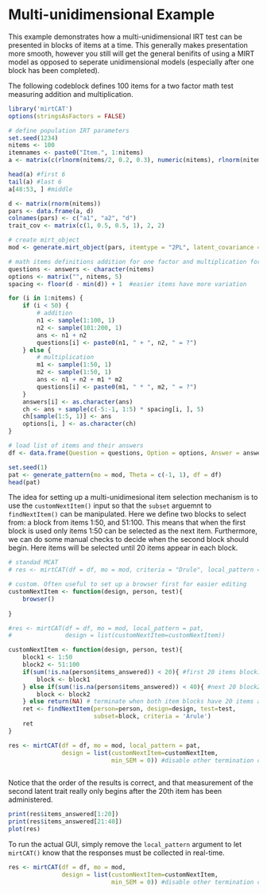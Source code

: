 Multi-unidimensional Example
======================================

This example demonstrates how a multi-unidimensional IRT test can be presented in blocks of items
at a time. This generally makes presentation more smooth, however you still will get the general 
benifits of using a MIRT model as opposed to seperate unidimensional models (especially after 
one block has been completed). 

The following codeblock defines 100 items for a two factor math test measuring 
addition and multiplication.

```r
library('mirtCAT')
options(stringsAsFactors = FALSE)

# define population IRT parameters
set.seed(1234)
nitems <- 100
itemnames <- paste0("Item.", 1:nitems)
a <- matrix(c(rlnorm(nitems/2, 0.2, 0.3), numeric(nitems), rlnorm(nitems/2, 0.2, 0.3)), nitems)

head(a) #first 6
tail(a) #last 6 
a[48:53, ] #middle

d <- matrix(rnorm(nitems))
pars <- data.frame(a, d)
colnames(pars) <- c("a1", "a2", "d")
trait_cov <- matrix(c(1, 0.5, 0.5, 1), 2, 2)

# create mirt_object
mod <- generate.mirt_object(pars, itemtype = "2PL", latent_covariance = trait_cov)

# math items definitions addition for one factor and multiplication for the other
questions <- answers <- character(nitems)
options <- matrix("", nitems, 5)
spacing <- floor(d - min(d)) + 1  #easier items have more variation

for (i in 1:nitems) {
    if (i < 50) {
        # addition
        n1 <- sample(1:100, 1)
        n2 <- sample(101:200, 1)
        ans <- n1 + n2
        questions[i] <- paste0(n1, " + ", n2, " = ?")
    } else {
        # multiplication
        m1 <- sample(1:50, 1)
        m2 <- sample(1:50, 1)
        ans <- n1 + n2 + m1 * m2
        questions[i] <- paste0(m1, " * ", m2, " = ?")
    }
    answers[i] <- as.character(ans)
    ch <- ans + sample(c(-5:-1, 1:5) * spacing[i, ], 5)
    ch[sample(1:5, 1)] <- ans
    options[i, ] <- as.character(ch)
}

# load list of items and their answers
df <- data.frame(Question = questions, Option = options, Answer = answers, Type = "radio")

set.seed(1)
pat <- generate_pattern(mo = mod, Theta = c(-1, 1), df = df)
head(pat)
```

The idea for setting up a multi-unidimesional item selection mechanism is to use the `customNextItem()`
input so that the `subset` arguemnt to `findNextItem()` can be manipulated. Here we define two blocks to select
from: a block from items 1:50, and 51:100. This means that when the first block is used only items 1:50 can
be selected as the next item. Furthermore, we can do some manual checks to decide when the second block
should begin. Here items will be selected until 20 items appear in each block.

```r
# standad MCAT
# res <- mirtCAT(df = df, mo = mod, criteria = "Drule", local_pattern = pat)

# custom. Often useful to set up a browser first for easier editing
customNextItem <- function(design, person, test){
    browser()
    
}

#res <- mirtCAT(df = df, mo = mod, local_pattern = pat,
#               design = list(customNextItem=customNextItem))

customNextItem <- function(design, person, test){
    block1 <- 1:50
    block2 <- 51:100
    if(sum(!is.na(person$items_answered)) < 20){ #first 20 items block1
        block <- block1
    } else if(sum(!is.na(person$items_answered)) < 40){ #next 20 block2
        block <- block2
    } else return(NA) # terminate when both item blocks have 20 items answered
    ret <- findNextItem(person=person, design=design, test=test, 
                        subset=block, criteria = 'Arule')
    ret
}

res <- mirtCAT(df = df, mo = mod, local_pattern = pat,
               design = list(customNextItem=customNextItem,
                             min_SEM = 0)) #disable other termination criteria
                             
```


Notice that the order of the results is correct, and that measurement of the second latent trait
really only begins after the 20th item has been administered.

```r
print(res$items_answered[1:20])
print(res$items_answered[21:40])
plot(res)
```

To run the actual GUI, simply remove the `local_pattern` argument to let `mirtCAT()` know that the responses
must be collected in real-time.

```r
res <- mirtCAT(df = df, mo = mod, 
               design = list(customNextItem=customNextItem,
                             min_SEM = 0)) #disable other termination criteria
```

